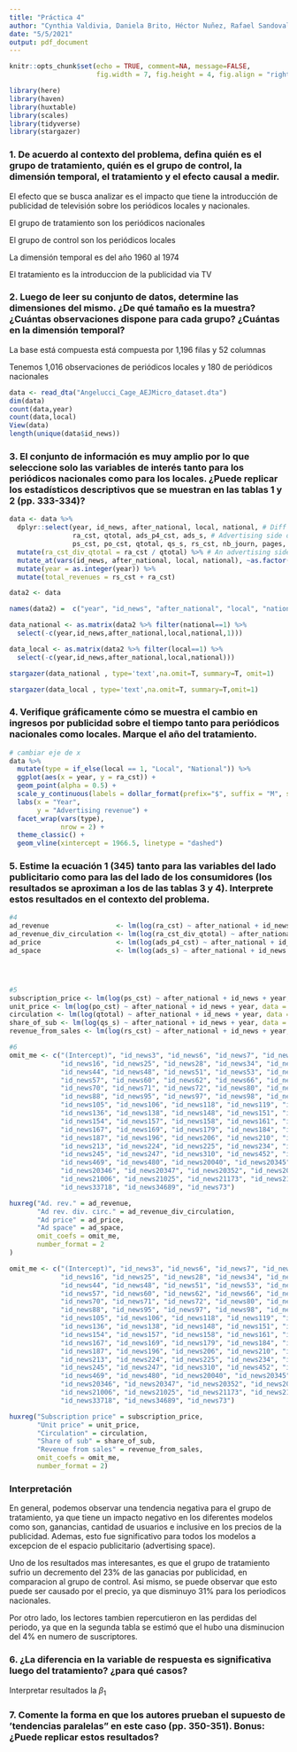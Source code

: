 ```yaml
---
title: "Práctica 4"
author: "Cynthia Valdivia, Daniela Brito, Héctor Nuñez, Rafael Sandoval"
date: "5/5/2021"
output: pdf_document
---
```


```r
knitr::opts_chunk$set(echo = TRUE, comment=NA, message=FALSE,
                      fig.width = 7, fig.height = 4, fig.align = "right")
```

```r
library(here)
library(haven)
library(huxtable)
library(scales)
library(tidyverse)
library(stargazer)
```

### 1. De acuerdo al contexto del problema, defina quién es el grupo de tratamiento, quién es el grupo de control, la dimensión temporal, el tratamiento y el efecto causal a medir.

El efecto que se busca analizar es el impacto que tiene la introducción de publicidad de televisión sobre los periódicos locales y nacionales.

El grupo de tratamiento son los periódicos nacionales

El grupo de control son los periódicos locales

La dimensión temporal es del año 1960 al 1974

El tratamiento es la introduccion de la publicidad via TV


### 2. Luego de leer su conjunto de datos, determine las dimensiones del mismo. ¿De qué tamaño es la muestra? ¿Cuántas observaciones dispone para cada grupo? ¿Cuántas en la dimensión temporal?

La base está compuesta está compuesta por 1,196 filas y 52 columnas

Tenemos 1,016 observaciones de periódicos locales y 180 de periódicos nacionales

```r
data <- read_dta("Angelucci_Cage_AEJMicro_dataset.dta")
dim(data)
count(data,year)
count(data,local)
View(data)
length(unique(data$id_news))
```


### 3. El conjunto de información es muy amplio por lo que seleccione solo las variables de interés tanto para los periódicos nacionales como para los locales. ¿Puede replicar los estadísticos descriptivos que se muestran en las tablas 1 y 2 (pp. 333-334)?

```r
data <- data %>%
  dplyr::select(year, id_news, after_national, local, national, # Diff in diff variables
                ra_cst, qtotal, ads_p4_cst, ads_s, # Advertising side dependents
                ps_cst, po_cst, qtotal, qs_s, rs_cst, nb_journ, pages, news_hole, ads_q ) %>% #Reader side dependents
  mutate(ra_cst_div_qtotal = ra_cst / qtotal) %>% # An advertising side dependents needs to be built
  mutate_at(vars(id_news, after_national, local, national), ~as.factor(.)) %>% # Change some to factors
  mutate(year = as.integer(year)) %>%
  mutate(total_revenues = rs_cst + ra_cst)

data2 <- data

names(data2) =  c("year", "id_news", "after_national", "local", "national", 'Revenues from advertising (million €)','Total circulation','Display ad rate (listed price)','Share of advertising in total revenues %','Subscription price per issue',  'Unit buyer price','Share of subscribers %','Revenues from sales (million €)','Number of journalists','Number of pages','Newshole (nonadvertising space)','Advertising space', 'revenues from advertising (2014)', 'Total revenues (million €)')

data_national <- as.matrix(data2 %>% filter(national==1) %>%
  select(-c(year,id_news,after_national,local,national,1)))

data_local <- as.matrix(data2 %>% filter(local==1) %>%
  select(-c(year,id_news,after_national,local,national)))

stargazer(data_national , type='text',na.omit=T, summary=T, omit=1)

stargazer(data_local , type='text',na.omit=T, summary=T,omit=1)
```


### 4. Verifique gráficamente cómo se muestra el cambio en ingresos por publicidad sobre el tiempo tanto para periódicos nacionales como locales. Marque el año del tratamiento.
```r
# cambiar eje de x
data %>%
  mutate(type = if_else(local == 1, "Local", "National")) %>%
  ggplot(aes(x = year, y = ra_cst)) +
  geom_point(alpha = 0.5) +
  scale_y_continuous(labels = dollar_format(prefix="$", suffix = "M", scale = 0.000001)) +
  labs(x = "Year",
       y = "Advertising revenue") +
  facet_wrap(vars(type),
             nrow = 2) +
  theme_classic() +
  geom_vline(xintercept = 1966.5, linetype = "dashed")

```

### 5. Estime la ecuación 1 (345) tanto para las variables del lado publicitario como para las del lado de los consumidores (los resultados se aproximan a los de las tablas 3 y 4). Interprete estos resultados en el contexto del problema.

```r
#4
ad_revenue                 <- lm(log(ra_cst) ~ after_national + id_news + year, data = data)
ad_revenue_div_circulation <- lm(log(ra_cst_div_qtotal) ~ after_national + id_news + year, data = data)
ad_price                   <- lm(log(ads_p4_cst) ~ after_national + id_news + year, data = data)
ad_space                   <- lm(log(ads_s) ~ after_national + id_news + year, data = data)




#5
subscription_price <- lm(log(ps_cst) ~ after_national + id_news + year, data = data)
unit_price <- lm(log(po_cst) ~ after_national + id_news + year, data = data)
circulation <- lm(log(qtotal) ~ after_national + id_news + year, data = data)
share_of_sub <- lm(log(qs_s) ~ after_national + id_news + year, data = data)
revenue_from_sales <- lm(log(rs_cst) ~ after_national + id_news + year, data = data)

```

```r
#6
omit_me <- c("(Intercept)", "id_news3", "id_news6", "id_news7", "id_news13",
             "id_news16", "id_news25", "id_news28", "id_news34", "id_news38",
             "id_news44", "id_news48", "id_news51", "id_news53", "id_news54",
             "id_news57", "id_news60", "id_news62", "id_news66", "id_news67",
             "id_news70", "id_news71", "id_news72", "id_news80", "id_news82",
             "id_news88", "id_news95", "id_news97", "id_news98", "id_news103",
             "id_news105", "id_news106", "id_news118", "id_news119", "id_news127",
             "id_news136", "id_news138", "id_news148", "id_news151", "id_news153",
             "id_news154", "id_news157", "id_news158", "id_news161", "id_news163",
             "id_news167", "id_news169", "id_news179", "id_news184", "id_news185",
             "id_news187", "id_news196", "id_news206", "id_news210", "id_news212",
             "id_news213", "id_news224", "id_news225", "id_news234", "id_news236",
             "id_news245", "id_news247", "id_news310", "id_news452", "id_news467",
             "id_news469", "id_news480", "id_news20040", "id_news20345",
             "id_news20346", "id_news20347", "id_news20352", "id_news20354",
             "id_news21006", "id_news21025", "id_news21173", "id_news21176",
             "id_news33718", "id_news34689", "id_news73")

huxreg("Ad. rev." = ad_revenue,
       "Ad rev. div. circ." = ad_revenue_div_circulation,
       "Ad price" = ad_price,
       "Ad space" = ad_space,
       omit_coefs = omit_me,
       number_format = 2
)
```
```r
omit_me <- c("(Intercept)", "id_news3", "id_news6", "id_news7", "id_news13",
             "id_news16", "id_news25", "id_news28", "id_news34", "id_news38",
             "id_news44", "id_news48", "id_news51", "id_news53", "id_news54",
             "id_news57", "id_news60", "id_news62", "id_news66", "id_news67",
             "id_news70", "id_news71", "id_news72", "id_news80", "id_news82",
             "id_news88", "id_news95", "id_news97", "id_news98", "id_news103",
             "id_news105", "id_news106", "id_news118", "id_news119", "id_news127",
             "id_news136", "id_news138", "id_news148", "id_news151", "id_news153",
             "id_news154", "id_news157", "id_news158", "id_news161", "id_news163",
             "id_news167", "id_news169", "id_news179", "id_news184", "id_news185",
             "id_news187", "id_news196", "id_news206", "id_news210", "id_news212",
             "id_news213", "id_news224", "id_news225", "id_news234", "id_news236",
             "id_news245", "id_news247", "id_news310", "id_news452", "id_news467",
             "id_news469", "id_news480", "id_news20040", "id_news20345",
             "id_news20346", "id_news20347", "id_news20352", "id_news20354",
             "id_news21006", "id_news21025", "id_news21173", "id_news21176",
             "id_news33718", "id_news34689", "id_news73")

huxreg("Subscription price" = subscription_price,
       "Unit price" = unit_price,
       "Circulation" = circulation,
       "Share of sub" = share_of_sub,
       "Revenue from sales" = revenue_from_sales,
       omit_coefs = omit_me,
       number_format = 2)

```

### Interpretación

En general, podemos observar una tendencia negativa para el grupo de tratamiento, ya que tiene un impacto negativo en los diferentes modelos como son, ganancias, cantidad de usuarios e inclusive en los precios de la publicidad. Ademas, esto fue significativo para todos los modelos a excepcion de el espacio publicitario (advertising space).

Uno de los resultados mas interesantes, es que el grupo de tratamiento sufrio un decremento del 23% de las ganacias por publicidad, en comparacion al grupo de control. Asi mismo, se puede observar que esto puede ser causado por el precio, ya que disminuyo 31% para los periodicos nacionales.

Por otro lado, los lectores tambien repercutieron en las perdidas del periodo, ya que en la segunda tabla se estimó que el hubo una disminucion del 4% en numero de suscriptores.


### 6. ¿La diferencia en la variable de respuesta es significativa luego del tratamiento? ¿para qué casos?

Interpretar resultados la $\beta_1$


### 7. Comente la forma en que los autores prueban el supuesto de ‘tendencias paralelas” en este caso (pp. 350-351). Bonus: ¿Puede replicar estos resultados?
